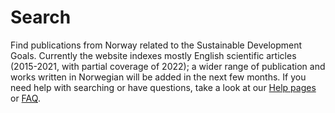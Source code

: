# Search

Find publications from Norway related to the Sustainable Development Goals. Currently the website indexes mostly English scientific articles (2015-2021, with partial coverage of 2022); a wider range of publication and works written in Norwegian will be added in the next few months. If you need help with searching or have questions, take a look at our [Help pages](#) or [FAQ](#).


<Search />

